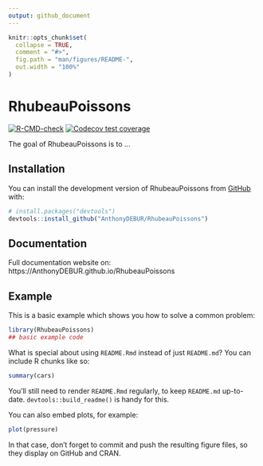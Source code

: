 ```yaml
---
output: github_document
---
```


<!-- README.md is generated from README.Rmd. Please edit that file -->

```r
knitr::opts_chunk$set(
  collapse = TRUE,
  comment = "#>",
  fig.path = "man/figures/README-",
  out.width = "100%"
)
```

# RhubeauPoissons

<!-- badges: start -->
[![R-CMD-check](https://github.com/AnthonyDEBUR/RhubeauPoissons/actions/workflows/R-CMD-check.yaml/badge.svg)](https://github.com/AnthonyDEBUR/RhubeauPoissons/actions/workflows/R-CMD-check.yaml)
[![Codecov test coverage](https://codecov.io/gh/AnthonyDEBUR/RhubeauPoissons/branch/master/graph/badge.svg)](https://app.codecov.io/gh/AnthonyDEBUR/RhubeauPoissons?branch=master)
<!-- badges: end -->

The goal of RhubeauPoissons is to ...

## Installation

You can install the development version of RhubeauPoissons from [GitHub](https://github.com/) with:

``` r
# install.packages("devtools")
devtools::install_github("AnthonyDEBUR/RhubeauPoissons")
```

## Documentation

Full documentation website on: https://AnthonyDEBUR.github.io/RhubeauPoissons

## Example

This is a basic example which shows you how to solve a common problem:

```r
library(RhubeauPoissons)
## basic example code
```

What is special about using `README.Rmd` instead of just `README.md`? You can include R chunks like so:

```r
summary(cars)
```

You'll still need to render `README.Rmd` regularly, to keep `README.md` up-to-date. `devtools::build_readme()` is handy for this.

You can also embed plots, for example:

```r
plot(pressure)
```

In that case, don't forget to commit and push the resulting figure files, so they display on GitHub and CRAN.
